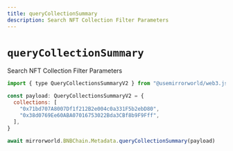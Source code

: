 ```yaml
---
title: queryCollectionSummary
description: Search NFT Collection Filter Parameters
---
```


# `queryCollectionSummary`

Search NFT Collection Filter Parameters

```js
import { type QueryCollectionsSummaryV2 } from "@usemirrorworld/web3.js"

const payload: QueryCollectionsSummaryV2 = {
  collections: [
    "0x71bd707A8007Df1f212B2e004c0a331F5b2ebD80",
    "0x38d0769Ee60ABA07016753022Bda3CBf8b9F9Fff",
  ],
}

await mirrorworld.BNBChain.Metadata.queryCollectionSummary(payload)
```
